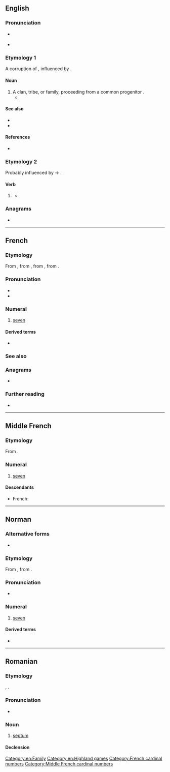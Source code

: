 {{also|sept-|Sept.}}
==English==

===Pronunciation===
* {{a|UK|US}} {{IPA|/sɛpt/|lang=en}}
* {{rhymes|ɛpt|lang=en}}

===Etymology 1===
A corruption of {{m|en|sect}}, influenced by {{etyl|la|en}} {{m|la|saeptum||fence, enclosure}}.

====Noun====
{{en-noun}}

# A clan, tribe, or family, proceeding from a common progenitor {{qualifier|used especially of the ancient clans in Ireland}}.
#* {{quote-book|year=1842|author=[[w:Samuel Lover|Samuel Lover]]
|title=Handy Andy
|volume=2|url=http://www.wattpad.com/11183-handy-andy-volume-2-a-tale-of-irish-life?p=72#.UccumtiIpdg
|passage=The chief, struck by the illustration, asked at once to be baptized, and all his '''sept''' followed his example.}}

====See also====
* {{pedialite}}
* {{Wikisource1911Enc Citation|Sept}}

====References====
* {{R:Webster 1913}}

===Etymology 2===
Probably influenced by {{m|en|weep}} → {{m|en|wept}}.

====Verb====
{{head|en|verb form}}

# {{lb|en|nonstandard|rare}} {{en-past of|seep}}
#* {{seeCites}}

===Anagrams===
* {{anagrams|en|EPTs|ESTP|PETs|STEP|TPEs|pest|pets|spet|step|step-}}

[[Category:en:Family]]
[[Category:en:Highland games]]

----

==French==

===Etymology===
From {{inh|fr|frm|sept}}, from {{inh|fr|fro|set}}, from {{inh|fr|la|septem||seven}}, from {{inh|fr|ine-pro|*septḿ̥}}.

===Pronunciation===
* {{audio|Fr-sept.ogg|audio|lang=fr}}
* {{IPA|lang=fr|/sɛt/}}

===Numeral===
{{cardinalbox|fr|6|7|8|six|huit|ord=septième|wplink=Sept}}
{{head|fr|numeral}}

# [[seven]]

====Derived terms====
* {{l|fr|septième}}

===See also===
{{table:playing cards/fr}}

===Anagrams===
* {{l|fr|pets}}

===Further reading===
* {{R:TLFi}}

[[Category:French cardinal numbers]]

----

==Middle French==

===Etymology===
From {{inh|frm|fro|set}}.

===Numeral===
{{head|frm|numeral|invariable}}

# [[seven]]

====Descendants====
* French: {{l|fr|sept}}

[[Category:Middle French cardinal numbers]]

----

==Norman==
{{cardinalbox|nrf|6|7|8|six|huit}}

===Alternative forms===
* {{l|nrf|saept}} {{qualifier|Guernsey}}

===Etymology===
From {{inh|nrf|la|septem}}, from {{inh|nrf|ine-pro|*septḿ̥}}.

===Pronunciation===
* {{audio|Jer-sept.ogg|Audio (Jersey)|lang=nrf}}

===Numeral===
{{head|nrf|numeral|cat2=cardinal numbers}}

# {{lb|nrf|Jersey}} [[seven]]

====Derived terms====
* {{l|nrf|dgiêx-sept||seventeen}}

----

==Romanian==

===Etymology===
{{bor|ro|fr|septum}}, {{bor|ro|la|saeptum}}.

===Pronunciation===
* {{IPA|[sept]|lang=ro}}

===Noun===
{{ro-noun|n|septuri}}

# {{lb|ro|anatomy}} [[septum]]

====Declension====
{{ro-noun-n|pl=septuri|def=septul}}